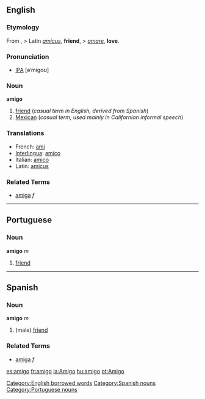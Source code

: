 ==English==

===Etymology===
From {{sp}} , > Latin ''[[amicus]]'', '''friend''', > ''[[amare]]'', '''love'''.

===Pronunciation===
* [[IPA]] [əˈmigoʊ]

===Noun===
'''amigo'''
# [[friend]] (''casual term in English, derived from Spanish'')
# [[Mexican]] (''casual term, used mainly in Californian informal speech'')

===Translations===
*French: [[ami]]
*[[Interlingua]]: [[amico]]
*Italian: [[amico]]
*Latin: [[amicus]]

===Related Terms===
*[[amiga]] ''f''

----

==Portuguese==
===Noun===
'''amigo''' ''m''

# [[friend]]

----

==Spanish==
===Noun===
'''amigo''' ''m''

# (male) [[friend]]

===Related Terms===
*[[amiga]] ''f''

[[Category:English borrowed words]]
[[Category:Spanish nouns]]
[[Category:Portuguese nouns]]

[[es:amigo]]
[[fr:amigo]]
[[la:Amigo]]
[[hu:amigo]]
[[pt:Amigo]]